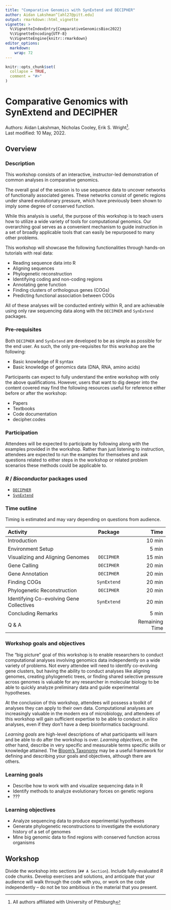 ```yaml
---
title: "Comparative Genomics with SynExtend and DECIPHER"
author: Aidan Lakshman^[ahl27@pitt.edu]
output: rmarkdown::html_vignette
vignette: >
  %\VignetteIndexEntry{ComparativeGenomicsBioc2022}
  %\VignetteEncoding{UTF-8}
  %\VignetteEngine{knitr::rmarkdown}
editor_options: 
  markdown: 
    wrap: 72
---
```


```r
knitr::opts_chunk$set(
  collapse = TRUE,
  comment = "#>"
)
```

# Comparative Genomics with SynExtend and DECIPHER

Authors: Aidan Lakshman, Nicholas Cooley, Erik S. Wright[^1]. <br/> Last
modified: 10 May, 2022.

[^1]: All authors affiliated with University of Pittsburgh

## Overview

### Description

This workshop consists of an interactive, instructor-led demonstration of common
analyses in comparative genomics. 

The overall goal of the session is to use sequence data to uncover networks of 
functionally associated genes. These networks consist of genetic regions under 
shared evolutionary pressure, which have previously been shown to imply some 
degree of conserved function.

While this analysis is useful, the purpose of this workshop is to teach users how
to utilize a wide variety of tools for computational genomics. Our overarching 
goal serves as a convenient mechanism to guide instruction in a set of broadly 
applicable tools that can easily be repurposed to many other problems.

This workshop will showcase the following functionalities through hands-on tutorials
with real data:

- Reading sequence data into R
- Aligning sequences
- Phylogenetic reconstruction
- Identifying coding and non-coding regions
- Annotating gene function
- Finding clusters of orthologous genes (COGs)
- Predicting functional association between COGs

All of these analyses will be conducted entirely within R, and are achievable using
only raw sequencing data along with the `DECIPHER` and `SynExtend` packages.

### Pre-requisites

Both `DECIPHER` and `SynExtend` are developed to be as simple as possible for the 
end user. As such, the only pre-requisites for this workshop are the following:

-   Basic knowledge of R syntax
-   Basic knowledge of genomics data (DNA, RNA, amino acids)

Participants can expect to fully understand the entire workshop with only the above
qualifications. However, users that want to dig deeper into the content covered
may find the following resources useful for reference either before or after the
workshop:

-   Papers
-   Textbooks
-   Code documentation
-   decipher.codes

### Participation

Attendees will be expected to participate by following along with the examples 
provided in the workshop. Rather than just listening to instruction, attendees
are expected to run the examples for themselves and ask questions related to either
steps in the workshop or related problem scenarios these methods could be applicable to.

### *R* / *Bioconductor* packages used

-   [`DECIPHER`](http://bioconductor.org/packages/release/bioc/html/DECIPHER.html)
-   [`SynExtend`](http://bioconductor.org/packages/release/bioc/html/SynExtend.html)

### Time outline

Timing is estimated and may vary depending on questions from audience.

| Activity                                 |  Package  |        Time        |
|:-----------------------------------------|:---------:|-------------------:|
| Introduction                             |           |           10 min   |
| Environment Setup                        |           |            5 min   |
| Visualizing and Aligning Genomes         | `DECIPHER`|           15 min   |
| Gene Calling                             | `DECIPHER`|           20 min   |
| Gene Annotation                          | `DECIPHER`|           20 min   |
| Finding COGs                             |`SynExtend`|           20 min   |
| Phylogenetic Reconstruction              | `DECIPHER`|           20 min   |
| Identifying Co-evolving Gene Collectives |`SynExtend`|           20 min   |
| Concluding Remarks                       |           |            5 min   |
| Q & A                                    |           |   Remaining Time   |

### Workshop goals and objectives

The "big picture" goal of this workshop is to enable researchers to conduct
computational analyses involving genomics data independently on a wide variety
of problems. Not every attendee will need to identify co-evolving gene clusters,
but having the ability to conduct analyses like aligning genomes, creating 
phylogenetic trees, or finding shared selective pressure across genomes is 
valuable for any researcher in molecular biology to be able to quickly analyze
preliminary data and guide experimental hypotheses.

At the conclusion of this workshop, attendees will possess a toolkit of analyses
they can apply to their own data. Computational analyses are increasingly valuable
in the modern era of microbiology, and attendees of this workshop will gain sufficient
expertise to be able to conduct *in silico* analyses, even if they don't have a 
deep bioinformatics background.


*Learning goals* are high-level descriptions of what participants will
learn and be able to do after the workshop is over. *Learning
objectives*, on the other hand, describe in very specific and measurable
terms specific skills or knowledge attained. The [Bloom's
Taxonomy](#bloom) may be a useful framework for defining and describing
your goals and objectives, although there are others.

### Learning goals

-   Describe how to work with and visualize sequencing data in R 
-   Identify methods to analyze evolutionary forces on genetic regions
-   ???

### Learning objectives

-   Analyze sequencing data to produce experimental hypotheses
-   Generate phylogenetic reconstructions to investigate the evolutionary history
    of a set of genomes
-   Mine big genomic data to find regions with conserved function across organisms

## Workshop

Divide the workshop into sections (`## A Section`). Include
fully-evaluated *R* code chunks. Develop exercises and solutions, and
anticipate that your audience will walk through the code with you, or
work on the code independently -- do not be too ambitious in the material
that you present.
